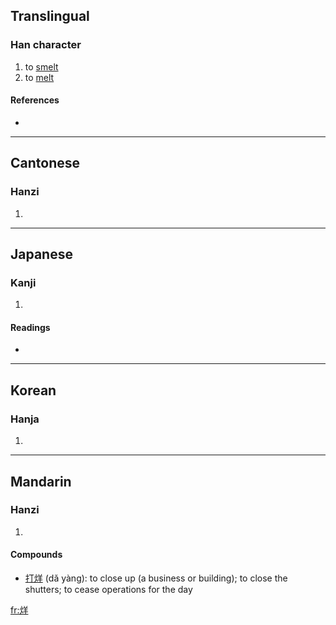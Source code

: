 ==Translingual==

===Han character===
{{Han char|rn=86|rad=火|as=06|sn=10|four=9885<sub>1</sub>|canj=火廿手 (FTQ)}}

# to [[smelt]]
# to [[melt]]

====References====
* {{Han ref|kx=0669.200|dkj=18990|dj=1078.230|hdz=32200.200|uh=70CA|ud=28874|bh=AF4C|bd=44876}}

----

==Cantonese==

===Hanzi===
{{yue-hanzi|jyut=|y=yeung4}}

# {{defn|Cantonese}}

----

==Japanese==

===Kanji===
{{ja-kanji|grade=|rs=火06}}

# {{defn|Japanese}}

====Readings====
* {{ja-readings|on=[[よう]] (yō)|kun=[[あぶる]] (aburu), [[やく]] (yaku)}}

----

==Korean==

===Hanja===
{{ko-hanja|hangeul=양|eumhun=|rv=yang|mr=yang|y=yang}}

# {{defn|Korean}}

----

==Mandarin==

===Hanzi===
{{cmn-hanzi|pin=[[yáng]] ([[yang2]])|wg=yang<sup>2</sup>}}

# {{defn|Mandarin}}
====Compounds====
*[[打烊]] (dǎ yàng):  to close up (a business or building); to close the shutters; to cease operations for the day
[[fr:烊]]